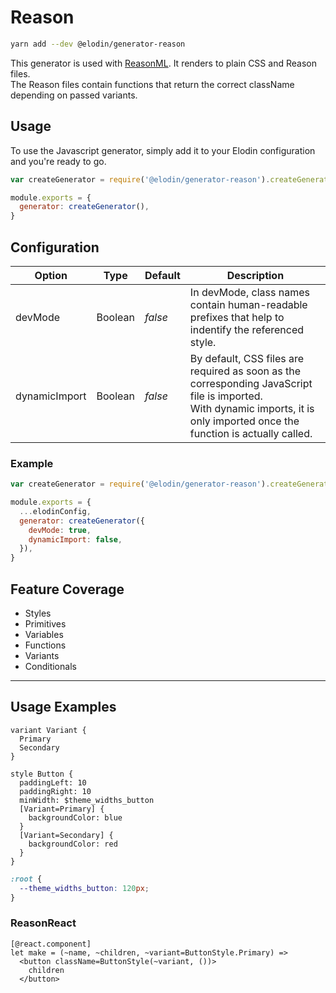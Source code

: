 

# Reason

```bash
yarn add --dev @elodin/generator-reason
```

This generator is used with [ReasonML](https://reasonml.github.io). It renders to plain CSS and Reason files.<br />
The Reason files contain functions that return the correct className depending on passed variants.

## Usage

To use the Javascript generator, simply add it to your Elodin configuration and you're ready to go.

```javascript name=elodin.config.js
var createGenerator = require('@elodin/generator-reason').createGenerator

module.exports = {
  generator: createGenerator(),
}
```

## Configuration

| Option        | Type    | Default | Description                                                                                                                                                                       |
| ------------- | ------- | ------- | --------------------------------------------------------------------------------------------------------------------------------------------------------------------------------- |
| devMode       | Boolean | _false_ | In devMode, class names contain human-readable prefixes that help to indentify the referenced style.                                                                              |
| dynamicImport | Boolean | _false_ | By default, CSS files are required as soon as the corresponding JavaScript file is imported.<br />With dynamic imports, it is only imported once the function is actually called. |

### Example

```javascript name=elodin.config.js
var createGenerator = require('@elodin/generator-reason').createGenerator

module.exports = {
  ...elodinConfig,
  generator: createGenerator({
    devMode: true,
    dynamicImport: false,
  }),
}
```

## Feature Coverage

- Styles
- Primitives
- Variables
- Functions
- Variants
- Conditionals

---

## Usage Examples

```elo name=button.elo
variant Variant {
  Primary
  Secondary
}

style Button {
  paddingLeft: 10
  paddingRight: 10
  minWidth: $theme_widths_button
  [Variant=Primary] {
    backgroundColor: blue
  }
  [Variant=Secondary] {
    backgroundColor: red
  }
}
```

```css name=root.css
:root {
  --theme_widths_button: 120px;
}
```

### ReasonReact

```reason name=Button.re
[@react.component]
let make = (~name, ~children, ~variant=ButtonStyle.Primary) =>
  <button className=ButtonStyle(~variant, ())>
    children
  </button>
```
